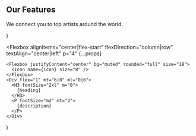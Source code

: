   <Section py="8|12|16" {...props}>
    <Container>
      <H2 m="0" lineHeight="tight" textAlign="center">
        Our Features
      </H2>
      <P fontSize="xl|2xl" mt="2" textAlign="center">
        We connect you to top artists around the world.
      </P>
      <Grid col="1|2|3" mt="8|10|12" gap="4|6|8">
        <Feature
          icon="smartphone"
          heading="Mobile ready"
          description="Vivamus magna just, lacinia eget consect sed."
        />
        <Feature
          icon="layout"
          heading="Unique Design"
          description="Vivamus magna just, lacinia eget consect sed."
        />
        <Feature
          icon="settings"
          heading="Customizable"
          description="Vivamus magna just, lacinia eget consect sed."
        />
        <Feature
          icon="link"
          heading="Multi-purpose"
          description="Vivamus magna just, lacinia eget consect sed."
        />
        <Feature
          icon="maximize-2"
          heading="Extensible"
          description="Vivamus magna just, lacinia eget consect sed."
        />
        <Feature
          icon="lock"
          heading="Secured"
          description="Vivamus magna just, lacinia eget consect sed."
        />
      </Grid>
    </Container>
  </Section>
)

  <Flexbox
    alignItems="center|flex-start"
    flexDirection="column|row"
    textAlign="center|left"
    p="4"
    {...props}
  >
    <Flexbox justifyContent="center" bg="muted" rounded="full" size="18">
      <Icon name={icon} size="8" />
    </Flexbox>
    <Div flex="1" mt="6|0" ml="0|6">
      <H3 fontSize="2xl" m="0">
        {heading}
      </H3>
      <P fontSize="md" mt="2">
        {description}
      </P>
    </Div>
  </Flexbox>
)